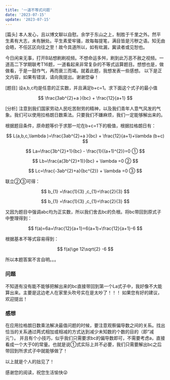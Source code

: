 ```yaml
---
title: '一道不等式问题'
date: '2023-07-15'
update: '2023-07-15'
---
```


[篇头] 本人发心，且以博文聊以自慰。余学于东山之上，制胜于千里之外。然平生素有大志，未有酬处。平生素爱牢骚，故每每提笔，满目皆是污秽之语。知无由会晤，不任区区向往之至！故今具道所以，如有纰漏，冀读者或见恕也。

今日闲来无事，打开B站想刷刷视频。不想命运多舛，刷到此万恶不赦之视频。一道高二下学期联考T16题，一道看起来非常复杂的不等式运算题目。想想也是，做做看，于是一鼓作气，再而衰三而竭。就着此题，我想发表一些感想。
以下是正文内容，如果有错误，请向我提出。谢谢您😁！

[题目] 设a,b,c均是任意的正实数，并且满足b+c=1。求下面这个式子的最小值

$$
\frac{3ab^{2}+a }{bc} + \frac{12}{a+1}
$$

[分析] 注意到我们国家劳动人民吃苦耐劳的精神，以及我们青年人意气风发的气象。我们可以使用拉格朗日数乘法。只要我们不嫌麻烦，我们一定能够解出来的。

根据题目条件，原命题等价于求那一坨在b+c=1下的极值，根据拉格朗日有：

$$
L(a,b,c,\lambda )=\frac{3ab^{2}+a }{bc} + \frac{12}{a+1}+\lambda (b+c) 
$$

$$
La=\frac{3b^{2}+1}{bc} - \frac{1}{(a+1)^{2}}=0 ①
$$

$$
Lb=\frac{a(3b^{2}+1)}{bc} + \lambda =0 ②
$$

$$
Lc=\frac{-3ab^{2}+a}{bc^{2}} + \lambda =0 ③
$$

联立②③可得：

$$
b_{1} =\frac{1}{3} ,c_{1}=\frac{2}{3}
$$

$$
b_{1} =\frac{1}{3} ,c_{1}=\frac{2}{3}
$$

又因为题目中强调abc均为正实数，所以我们舍去bc的负根。将bc带回到原式子中整理得到：

$$
f(a)=6a+\frac{12}{a+1}=6(a+1)+\frac{12}{a+1}-6
$$

根据基本不等式容易得到：

$$
f(a)\ge 12\sqrt{2} -6
$$

所以本题答案不言自明。。。

### 问题

不知道有没有能不能够把解出来的bc直接带回到第一个La式子中，我好像不大能算出来。主要是这边老人在家里头吹号实在是太吵了！！！
如果您有好的建议，欢迎提出！

### 感想

在应用拉格朗日数乘法解决最值问题的时候，要注意观察偏导数之间的关系。找出恰当的关系通过两式相加或相减的方式达到减少未知数的个数的目的（即“减元”）。
并且有个小技巧，似乎我们只需要求bc的偏导数即可，不需要考虑a，直接看成一个大于0的常量。也就是说①式实际上并不必要，我们只需要解出bc之后带回到所求式子中就能够做了！

以上就是个人的拙见了！

感谢您的阅读，祝您生活愉快😜